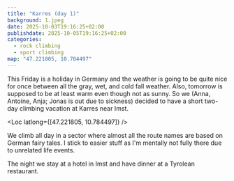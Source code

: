 ```yaml
---
title: "Karres (day 1)"
background: 1.jpeg
date: 2025-10-03T19:16:25+02:00
publishdate: 2025-10-05T19:16:25+02:00
categories:
  - rock climbing
  - sport climbing
map: "47.221805, 10.784497"
---
```


This Friday is a holiday in Germany and the weather is going to be quite nice
for once between all the gray, wet, and cold fall weather. Also, tomorrow is
supposed to be at least warm even though not as sunny. So we (Anna, Antoine,
Anja; Jonas is out due to sickness) decided to have a short two-day climbing
vacation at Karres near Imst.

<Loc latlong={[47.221805, 10.784497]} />

We climb all day in a sector where almost all the route names are based on
German fairy tales. I stick to easier stuff as I'm mentally not fully there due
to unrelated life events.

<Rimg src="4.jpeg" alt="Climbing at Karres" />

The night we stay at a hotel in Imst and have dinner at a Tyrolean restaurant.

<Nextday />
